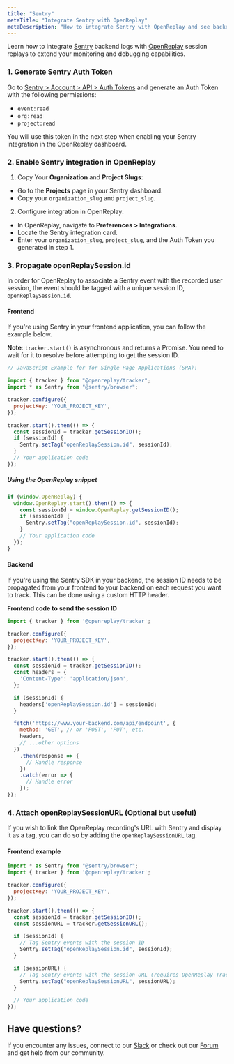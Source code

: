 ```yaml
---
title: "Sentry"
metaTitle: "Integrate Sentry with OpenReplay"
metaDescription: "How to integrate Sentry with OpenReplay and see backend errors alongside session replays."
---
```


Learn how to integrate [Sentry](https://sentry.io/auth/login/) backend logs with [OpenReplay](https://www.openreplay.com/) session replays to extend your monitoring and debugging capabilities.

### 1. Generate Sentry Auth Token

Go to [Sentry > Account > API > Auth Tokens](https://sentry.io/settings/account/api/auth-tokens/) and generate an Auth Token with the following permissions:

- `event:read`
- `org:read`
- `project:read`

You will use this token in the next step when enabling your Sentry integration in the OpenReplay dashboard.

### 2. Enable Sentry integration in OpenReplay

1. Copy Your **Organization** and **Project Slugs**:

  - Go to the **Projects** page in your Sentry dashboard.
  - Copy your `organization_slug` and `project_slug`.

2. Configure integration in OpenReplay:

  - In OpenReplay, navigate to **Preferences > Integrations**.
  - Locate the Sentry integration card.
  - Enter your `organization_slug`, `project_slug`, and the Auth Token you generated in step 1.

### 3. Propagate openReplaySession.id

In order for OpenReplay to associate a Sentry event with the recorded user session, the event should be tagged with a unique session ID, `openReplaySession.id`.

#### **Frontend**

If you're using Sentry in your frontend application, you can follow the example below.

**Note**: `tracker.start()` is asynchronous and returns a Promise. You need to wait for it to resolve before attempting to get the session ID.

```javascript
// JavaScript Example for for Single Page Applications (SPA):

import { tracker } from "@openreplay/tracker";
import * as Sentry from "@sentry/browser";

tracker.configure({
  projectKey: 'YOUR_PROJECT_KEY',
});

tracker.start().then(() => {
  const sessionId = tracker.getSessionID();
  if (sessionId) {
    Sentry.setTag("openReplaySession.id", sessionId);
  }
  // Your application code
});
```

##### Using the OpenReplay snippet

```javascript
if (window.OpenReplay) {
  window.OpenReplay.start().then(() => {
    const sessionId = window.OpenReplay.getSessionID();
    if (sessionId) {
      Sentry.setTag("openReplaySession.id", sessionId);
    }
    // Your application code
  });
}
```

#### Backend

If you're using the Sentry SDK in your backend, the session ID needs to be propagated from your frontend to your backend on each request you want to track. This can be done using a custom HTTP header.

**Frontend code to send the session ID**

```javascript
import { tracker } from '@openreplay/tracker';

tracker.configure({
  projectKey: 'YOUR_PROJECT_KEY',
});

tracker.start().then(() => {
  const sessionId = tracker.getSessionID();
  const headers = {
    'Content-Type': 'application/json',
  };

  if (sessionId) {
    headers['openReplaySession.id'] = sessionId;
  }

  fetch('https://www.your-backend.com/api/endpoint', {
    method: 'GET', // or 'POST', 'PUT', etc.
    headers,
    // ...other options
  })
    .then(response => {
      // Handle response
    })
    .catch(error => {
      // Handle error
    });
});
```

### 4. Attach openReplaySessionURL (Optional but useful)

If you wish to link the OpenReplay recording's URL with Sentry and display it as a tag, you can do so by adding the `openReplaySessionURL` tag.

#### Frontend example

```javascript
import * as Sentry from "@sentry/browser";
import { tracker } from '@openreplay/tracker';

tracker.configure({
  projectKey: 'YOUR_PROJECT_KEY',
});

tracker.start().then(() => {
  const sessionId = tracker.getSessionID();
  const sessionURL = tracker.getSessionURL();

  if (sessionId) {
    // Tag Sentry events with the session ID
    Sentry.setTag("openReplaySession.id", sessionId);
  }

  if (sessionURL) {
    // Tag Sentry events with the session URL (requires OpenReplay Tracker v3.6.0+)
    Sentry.setTag("openReplaySessionURL", sessionURL);
  }

  // Your application code
});
```

## Have questions?

If you encounter any issues, connect to our [Slack](https://slack.openreplay.com) or check out our [Forum](https://forum.openreplay.com) and get help from our community.
